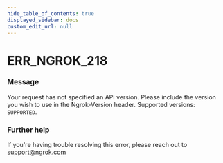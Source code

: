 ```yaml
---
hide_table_of_contents: true
displayed_sidebar: docs
custom_edit_url: null
---
```



# ERR_NGROK_218

### Message
Your request has not specified an API version. Please include the version you wish to use in the Ngrok-Version header. Supported versions: `SUPPORTED`.

### Further help
If you're having trouble resolving this error, please reach out to [support@ngrok.com](mailto:support@ngrok.com?subject=Help%20with%20ERR_NGROK_218)


<ErrorDetails error='err_ngrok_218' />
